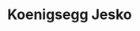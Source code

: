 ---
publishDate: 2023-01-01
title: Koenigsegg Jesko

excerpt: The Koenigsegg Jesko is a hypercar that offers unparalleled performance and cutting-edge technology.

general:
    make: Koenigsegg
    model: Jesko
    price: 3000000
    bodyType: Coupe
    drivetrain: Rear-Wheel Drive
    doors: 2
    seatingCapacity: 2
    condition: Used
    availability: in-stock

history:
    mileage: 3000
    year: 2020

technical:
    horsePower: 1600
    transmission: Automatic
    engineSizeCC: 5000

efficiency:
    fuelType: Petrol
    fuelEfficiencyMPG: 12
    emissionsCO2: '350'

exterior:
    color: White
    paintType: Metallic

interior:
    materialSeats: Leather
    heatedSeats: true

misc:
    vin: YT9J12UA7LKA12345
    registrationStatus: Registered
    warranty: 2 years
    dealerNotes: This Koenigsegg Jesko is in excellent condition with low mileage.
---